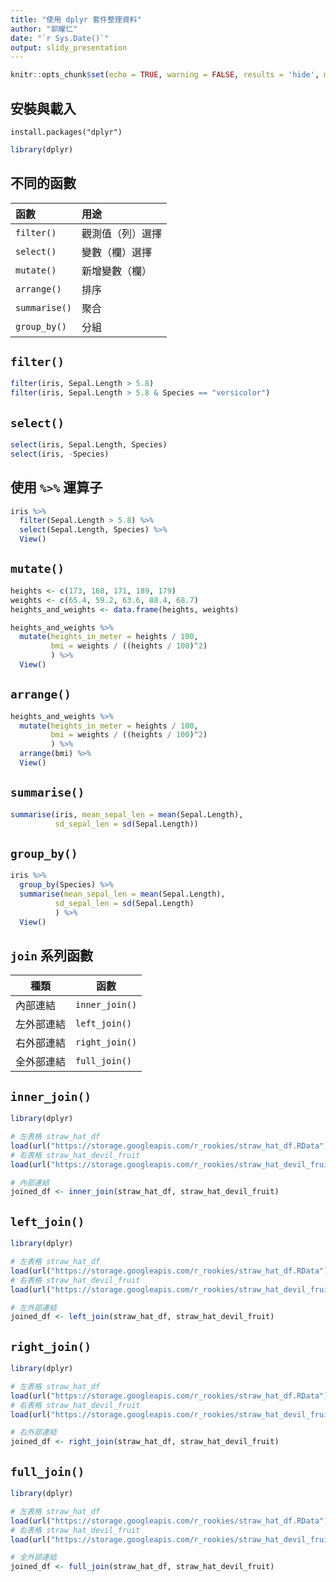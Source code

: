 ```yaml
---
title: "使用 dplyr 套件整理資料"
author: "郭耀仁"
date: "`r Sys.Date()`"
output: slidy_presentation
---
```


```r
knitr::opts_chunk$set(echo = TRUE, warning = FALSE, results = 'hide', message = FALSE)
```

## 安裝與載入

```
install.packages("dplyr")
```

```r
library(dplyr)
```

## 不同的函數

|函數|用途|
|:----|:----|
|`filter()`|觀測值（列）選擇|
|`select()`|變數（欄）選擇|
|`mutate()`|新增變數（欄）|
|`arrange()`|排序|
|`summarise()`|聚合|
|`group_by()`|分組|

## `filter()`

```r
filter(iris, Sepal.Length > 5.8)
filter(iris, Sepal.Length > 5.8 & Species == "versicolor")
```

## `select()`

```r
select(iris, Sepal.Length, Species)
select(iris, -Species)
```

## 使用 `%>%` 運算子

```r
iris %>%
  filter(Sepal.Length > 5.8) %>%
  select(Sepal.Length, Species) %>%
  View()
```

## `mutate()`

```r
heights <- c(173, 168, 171, 189, 179)
weights <- c(65.4, 59.2, 63.6, 88.4, 68.7)
heights_and_weights <- data.frame(heights, weights)

heights_and_weights %>%
  mutate(heights_in_meter = heights / 100,
         bmi = weights / ((heights / 100)^2)
         ) %>%
  View()
```

## `arrange()`

```r
heights_and_weights %>%
  mutate(heights_in_meter = heights / 100,
         bmi = weights / ((heights / 100)^2)
         ) %>%
  arrange(bmi) %>%
  View()
```

## `summarise()`

```r
summarise(iris, mean_sepal_len = mean(Sepal.Length),
          sd_sepal_len = sd(Sepal.Length))
```

## `group_by()`

```r
iris %>%
  group_by(Species) %>%
  summarise(mean_sepal_len = mean(Sepal.Length),
          sd_sepal_len = sd(Sepal.Length)
          ) %>%
  View()
```

## `join` 系列函數

|種類|函數|
|----|----|
|內部連結|`inner_join()`|
|左外部連結|`left_join()`|
|右外部連結|`right_join()`|
|全外部連結|`full_join()`|

## `inner_join()`

```r
library(dplyr)

# 左表格 straw_hat_df
load(url("https://storage.googleapis.com/r_rookies/straw_hat_df.RData"))
# 右表格 straw_hat_devil_fruit
load(url("https://storage.googleapis.com/r_rookies/straw_hat_devil_fruit.RData"))

# 內部連結
joined_df <- inner_join(straw_hat_df, straw_hat_devil_fruit)
```

## `left_join()`

```r
library(dplyr)

# 左表格 straw_hat_df
load(url("https://storage.googleapis.com/r_rookies/straw_hat_df.RData"))
# 右表格 straw_hat_devil_fruit
load(url("https://storage.googleapis.com/r_rookies/straw_hat_devil_fruit.RData"))

# 左外部連結
joined_df <- left_join(straw_hat_df, straw_hat_devil_fruit)
```

## `right_join()`

```r
library(dplyr)

# 左表格 straw_hat_df
load(url("https://storage.googleapis.com/r_rookies/straw_hat_df.RData"))
# 右表格 straw_hat_devil_fruit
load(url("https://storage.googleapis.com/r_rookies/straw_hat_devil_fruit.RData"))

# 右外部連結
joined_df <- right_join(straw_hat_df, straw_hat_devil_fruit)
```

## `full_join()`

```r
library(dplyr)

# 左表格 straw_hat_df
load(url("https://storage.googleapis.com/r_rookies/straw_hat_df.RData"))
# 右表格 straw_hat_devil_fruit
load(url("https://storage.googleapis.com/r_rookies/straw_hat_devil_fruit.RData"))

# 全外部連結
joined_df <- full_join(straw_hat_df, straw_hat_devil_fruit)
```